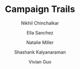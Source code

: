 ---
title: "Campaign Trails"
description: "Each election cycle, candidates campaign in various states to appeal to voters from all over the country. Does that actually matter?"
author: ["Nikhil Chinchalkar", "Ella Sanchez", "Natalie Miller", "Shashank Kalyanaraman", "Vivian Guo"]
publishedDate: "2024-03-20"
tags: ["AI", "research", "science", "technology"]
section: "Technology"
image_path: "public/images/campaign-trails-thumb.png"
external_link: "https://nikhilc52.github.io/campaign_trails_cdj/website/"
layout: "image"
---
